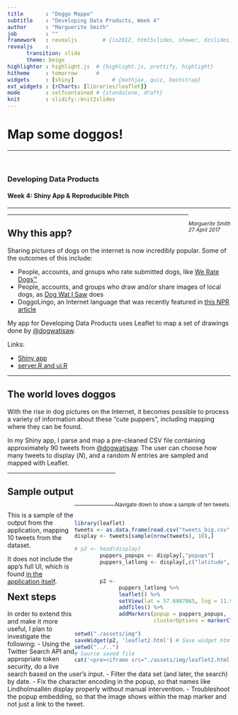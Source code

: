 ```yaml
---
title       : "Doggo Mappo"
subtitle    : "Developing Data Products, Week 4"
author      : "Marguerite Smith"
job         : ""
framework   : revealjs        # {io2012, html5slides, shower, dzslides, ...}
revealjs    :
      transition: slide
      theme: beige
highlighter : highlight.js  # {highlight.js, prettify, highlight}
hitheme     : tomorrow      # 
widgets     : [shiny]            # {mathjax, quiz, bootstrap}
ext_widgets : {rCharts: [libraries/leaflet]}
mode        : selfcontained # {standalone, draft}
knit        : slidify::knit2slides
---
```


<style>
.reveal .slides {
    text-align: left;
}
.reveal .slides .content {
    font-size: small;
}
.left {
    float:left;
    width:30%
}
.right {
    float:right;
    width:70%
}

</style>

# Map some doggos!
<div style="float:bottom; width:100%">
<hr/>
<br/>
<h3>Developing Data Products</h3>
<h4>Week 4: Shiny App & Reproducible Pitch</h4>
<hr/>
<div style="float:right;width='100%'">
<small><em>Marguerite Smith</em><br/>
<em>27 April 2017</em></small>
</div>
</div>

---

## Why this app?

Sharing pictures of dogs on the internet is now incredibly popular. Some of the outcomes of this include:
<ul>
<li class="fragment">People, accounts, and groups who rate submitted dogs, like <a href="https://www.twitter.com/dog_rates">We Rate Dogs&trade;</a>
</li>
<li class="fragment">People, accounts, and groups who draw and/or share images of local dogs, as <a href="https://www.twitter.com/dogwatisaw">Dog Wat I Saw</a> does
</li>
<li class="fragment">DoggoLingo, an Internet language that was recently featured in <a href="http://www.npr.org/sections/alltechconsidered/2017/04/23/524514526/dogs-are-doggos-an-internet-language-built-around-love-for-the-puppers">this NPR article</a>
</li></ul>

<p/><p/>

<div class="fragment">
My app for Developing Data Products uses Leaflet to map a set of drawings done by <a href="https://twitter.com/dogwatisaw">@dogwatisaw</a>. 
<p/>

Links:
<ul>
<li><a href="https://emargsm.shinyapps.io/doggomap">Shiny app</a></li>
<li><a href="https://github.com/emargsm/doggomap">server.R and ui.R</a></li>
</ul>
</div>

---

<section>

## The world loves doggos

With the rise in dog pictures on the Internet, it becomes possible to process a variety of information about these "cute puppers", including mapping where they can be found. 

In my Shiny app, I parse and map a pre-cleaned CSV file containing approximately 90 tweets from [@dogwatisaw](https://twitter.com/dogwatisaw/). The user can choose how many tweets to display (*N*), and a random *N* entries are sampled and mapped with Leaflet.

<div style="float:bottom;float:right">
<br/>
<br/>
<br/>
<small>Navigate down to show a sample of ten tweets.</small>
</div>

---

## Sample output

<div class="left">
This is a sample of the output from the application, mapping 10 tweets from the dataset. 

It does not include the app's full UI, which is found <a href="https://emargsm.shinyapps.io/doggomap/">in the application itself</a>.
</div>
<div class="right">

```r
library(leaflet)
tweets <- as.data.frame(read.csv("tweets_big.csv"))
display <- tweets[sample(nrow(tweets), 10),]

# p2 <- head(display)
        puppers_popups <- display[,"popups"]
        puppers_latlong <- display[,c("latitude","longitude")]


        p2 <-
              puppers_latlong %>%
              leaflet() %>%
              setView(lat = 57.6987865, lng = 11.9745282, zoom=4) %>%
              addTiles() %>%
              addMarkers(popup = puppers_popups,
                         clusterOptions = markerClusterOptions())
        
setwd("./assets/img")
saveWidget(p2, 'leaflet2.html') # Save widget html
setwd("../..")
# Source saved file
cat('<pre><iframe src="./assets/img/leaflet2.html" width="100%" height="500px" allowtransparency="true"> </iframe></pre>')

```
</div>
</section>

---

## Next steps

In order to extend this and make it more useful, I plan to investigate the following:
- Using the Twitter Search API and appropriate token security, do a live search based on the user's input.
- Filter the data set (and later, the search) by date.
- Fix the character encoding in the popup, so that names like Lindholmsall&eacute;n display properly without manual intervention.
- Troubleshoot the popup embedding, so that the image shows within the map marker and not just a link to the tweet.
